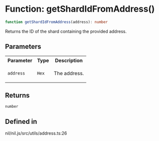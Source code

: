 # Function: getShardIdFromAddress()

```ts
function getShardIdFromAddress(address): number
```

Returns the ID of the shard containing the provided address.

## Parameters

<table>
<tr>
<th>Parameter</th>
<th>Type</th>
<th>Description</th>
</tr>
<tr>
<td>

`address`

</td>
<td>

`Hex`

</td>
<td>

The address.

</td>
</tr>
</table>

## Returns

`number`

## Defined in

nil/nil.js/src/utils/address.ts:26
